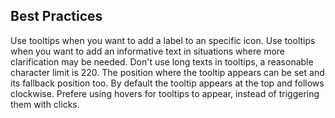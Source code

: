 
<Section direction="row">

## Best Practices

<OrderedList>
  <OrderedListItem>
    Use tooltips when you want to add a label to an specific icon.
  </OrderedListItem>
  <OrderedListItem>
    Use tooltips when you want to add an informative text in situations where
    more clarification may be needed.
  </OrderedListItem>
  <OrderedListItem>
    Don't use long texts in tooltips, a reasonable character limit is 220.
  </OrderedListItem>
  <OrderedListItem>
    The position where the tooltip appears can be set and its fallback position
    too. By default the tooltip appears at the top and follows clockwise.
  </OrderedListItem>
  <OrderedListItem>
    Prefere using hovers for tooltips to appear, instead of triggering them with
    clicks.
  </OrderedListItem>
</OrderedList>

</Section>
